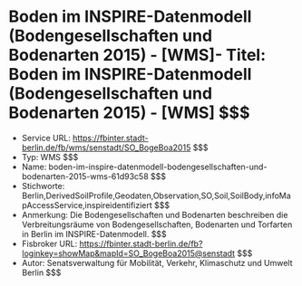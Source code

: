 # Boden im INSPIRE-Datenmodell (Bodengesellschaften und Bodenarten 2015) - [WMS]- Titel: Boden im INSPIRE-Datenmodell (Bodengesellschaften und Bodenarten 2015) - [WMS] $$$
- Service URL: https://fbinter.stadt-berlin.de/fb/wms/senstadt/SO_BogeBoa2015 $$$
- Typ: WMS $$$
- Name: boden-im-inspire-datenmodell-bodengesellschaften-und-bodenarten-2015-wms-61d93c58 $$$
- Stichworte: Berlin,DerivedSoilProfile,Geodaten,Observation,SO,Soil,SoilBody,infoMapAccessService,inspireidentifiziert $$$
- Anmerkung: Die Bodengesellschaften und Bodenarten beschreiben die Verbreitungsräume von Bodengesellschaften, Bodenarten und Torfarten in Berlin im INSPIRE-Datenmodell. $$$
- Fisbroker URL: https://fbinter.stadt-berlin.de/fb?loginkey=showMap&mapId=SO_BogeBoa2015@senstadt $$$
- Autor: Senatsverwaltung für Mobilität, Verkehr, Klimaschutz und Umwelt Berlin $$$

